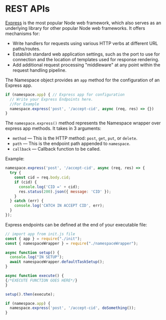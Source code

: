 # REST APIs

[Express](https://expressjs.com/) is the most popular Node web framework, which also serves as an underlying library for other popular Node web frameworks. It offers mechanisms for:

* Write handlers for requests using various HTTP verbs at different URL paths/routes.
* Establish standard web application settings, such as the port to use for connection and the location of templates used for response rendering.
* Add additional request processing "middleware" at any point within the request handling pipeline.

The Namespace object provides an `app` method for the configuration of an Express app.

```javascript
if (namespace.app) { // Express app for configuration
  // Write your Express Endpoints here.
  //For Example
  namespace.express('post', '/accept-cid', async (req, res) => {})
}
```

The `namespace.express()` method represents the Namespace wrapper over express app methods. It takes in 3 arguments:

* `method` — This is the HTTP method: `post`, `get`, `put`, or `delete`.
* `path` — This is the endpoint path appended to `namespace`.
* `callback` — Callback function to be called.

Example:

```javascript
namespace.express('post', '/accept-cid', async (req, res) => {
  try {
    const cid = req.body.cid;
    if (cid) {
      console.log('CID =' + cid);
      res.status(200).json({ message: 'CID' });
    }
  } catch (err) {
    console.log('CATCH IN ACCEPT CID', err);
  }
});
```

Express endpoints can be defined at the end of your executable file:

```javascript
// import app from init.js file
const { app } = require("./init");
const { namespaceWrapper } = require("./namespaceWrapper");

async function setup() {
  console.log("IN SETUP");
  await namespaceWrapper.defaultTaskSetup();
}

async function execute() {
{/*EXECUTE FUNCTION GOES HERE*/}
}

setup().then(execute);

if (namespace.app) {
  namespace.express('post', '/accept-cid', doSomething());
}
```

